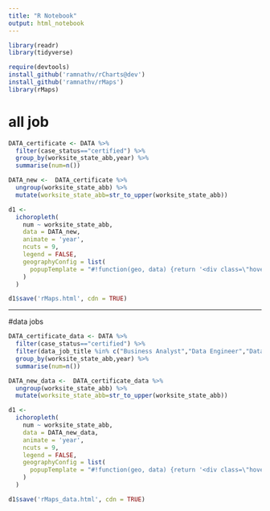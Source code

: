 ```yaml
---
title: "R Notebook"
output: html_notebook
---
```


```r
library(readr)
library(tidyverse)
```
```r
require(devtools)
install_github('ramnathv/rCharts@dev')
install_github('ramnathv/rMaps')
library(rMaps)
```

# all job
```r
DATA_certificate <- DATA %>% 
  filter(case_status=="certified") %>% 
  group_by(worksite_state_abb,year) %>% 
  summarise(num=n())
```

```r
DATA_new <-  DATA_certificate %>% 
  ungroup(worksite_state_abb) %>% 
  mutate(worksite_state_abb=str_to_upper(worksite_state_abb))
```

```r
d1 <-
  ichoropleth(
    num ~ worksite_state_abb,
    data = DATA_new,
    animate = 'year',
    ncuts = 9,
    legend = FALSE,
    geographyConfig = list(
      popupTemplate = "#!function(geo, data) {return '<div class=\"hoverinfo\"><strong>' + data.worksite_state_abb + '<br>' + data.num + '</strong></div>';}!#"
    )
  )
```



```r
d1$save('rMaps.html', cdn = TRUE)
```

----------------------
#data jobs

```r
DATA_certificate_data <- DATA %>% 
  filter(case_status=="certified") %>% 
  filter(data_job_title %in% c("Business Analyst","Data Engineer","Data Analyst", "Data Scientist")) %>% 
  group_by(worksite_state_abb,year) %>% 
  summarise(num=n())
```

```r
DATA_new_data <-  DATA_certificate_data %>% 
  ungroup(worksite_state_abb) %>% 
  mutate(worksite_state_abb=str_to_upper(worksite_state_abb))
```

```r
d1 <-
  ichoropleth(
    num ~ worksite_state_abb,
    data = DATA_new_data,
    animate = 'year',
    ncuts = 9,
    legend = FALSE,
    geographyConfig = list(
      popupTemplate = "#!function(geo, data) {return '<div class=\"hoverinfo\"><strong>' + data.worksite_state_abb + '<br>' + data.num + '</strong></div>';}!#"
    )
  )
```



```r
d1$save('rMaps_data.html', cdn = TRUE)
```
